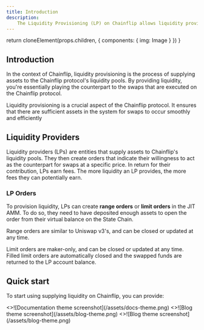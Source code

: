 ```yaml
---
title: Introduction
description:
    The Liquidity Provisioning (LP) on Chainflip allows liquidity providers to place orders programmatically through the Just-In-Time AMM.
---
```



  return cloneElement(props.children, {
    components: {
      img: Image
    }
  })
}

## Introduction

In the context of Chainflip, liquidity provisioning is the process of supplying assets to the Chainflip protocol's liquidity pools. By providing liquidity, you're essentially playing the counterpart to the swaps that are executed on the Chainflip protocol.

Liquidity provisioning is a crucial aspect of the Chainflip protocol. It ensures that there are sufficient assets in the system for swaps to occur smoothly and efficiently

## Liquidity Providers

Liquidity providers (LPs) are entities that supply assets to Chainflip's liquidity pools. They then create orders that indicate their willingness to act as the counterpart for swaps at a specific price. In return for their contribution, LPs earn fees. The more liquidity an LP provides, the more fees they can potentially earn.

### LP Orders

To provision liquidity, LPs can create **range orders** or **limit orders** in the JIT AMM. To do so, they need to have deposited enough assets to open the order from their virtual balance on the State Chain.

Range orders are similar to Uniswap v3's, and can be closed or updated at any time.

Limit orders are maker-only, and can be closed or updated at any time. Filled limit orders are automatically closed and the swapped funds are returned to the LP account balance.


## Quick start

To start using supplying liquidity on Chainflip, you can provide:

<Cards num={2}>
  <Cards.Card arrow title="Passive Liquidity" href="/docs/docs-theme/start">
    <>![Documentation theme screenshot](/assets/docs-theme.png)</>
  </Cards.Card>
  <Cards.Card arrow title="Active Liquidity" href="/docs/blog-theme/start">
    <>![Blog theme screenshot](/assets/blog-theme.png)</>
  </Cards.Card>
</Cards>

<Cards num={2}>
    <Cards.Card arrow title="Automated Trading Strategies" href="/docs/blog-theme/start">
        <>![Blog theme screenshot](/assets/blog-theme.png)</>
    </Cards.Card>
</Cards>


